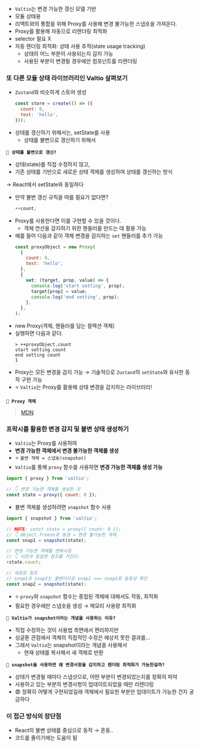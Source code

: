 - `Valtio`는 변경 가능한 갱신 모델 기반
- 모듈 상태용
- 리액트와의 통합을 위해 Proxy를 사용해 변경 불가능한 스냅숏을 가져온다.
- Proxy를 활용해 자동으로 리렌더링 최적화
- selector 필요 X
- 자동 렌더링 최적화: 상태 사용 추적(state usage tracking)
  - 상태의 어느 부분이 사용되는지 감지 가능
  - 사용된 부분이 변경될 경우에만 컴포넌트를 리렌더링

### 또 다른 모듈 상태 라이브러리인 Valtio 살펴보기

- `Zustand`와 비슷하게 스토어 생성
  ```jsx
  const store = create(() => ({
    count: 0,
    text: 'hello',
  }));
  ```
- 상태를 갱신하기 위해서는, setState를 사용
  - 상태를 불변으로 갱신하기 위해서

**`🤔 상태를 불변으로 갱신?`**

- 상태(state)를 직접 수정하지 않고,
- 기존 상태를 기반으로 새로운 상태 객체를 생성하여 상태를 갱신하는 방식

→ React에서 setState와 동일하다

- 만약 불변 갱신 규칙을 따를 필요가 없다면?
  ```jsx
  ++count;
  ```
- Proxy를 사용한다면 이를 구현할 수 있을 것이다.
  - 객체 연산을 감지하기 위한 핸들러를 만드는 데 활용 가능
- 예를 들어 다음과 같이 객체 변경을 감지하는 `set` 핸들러를 추가 가능
  ```jsx
  const proxyObject = new Proxy(
    {
      count: 0,
      text: 'hello',
    },
    {
      set: (target, prop, value) => {
        console.log('start setting', prop);
        target[prop] = value;
        console.log('end setting', prop);
      },
    },
  );
  ```
- new Proxy(객체, 핸들러를 담는 컬렉션 객체)
- 실행하면 다음과 같다.
  ```
  > ++proxyObject.count
  start setting count
  end setting count
  1
  ```
- Proxy는 모든 변경을 감지 가능 → 기술적으로 `Zustand`의 `setState`와 유사한 동작 구현 가능
- ⭐️ `Valtio`는 Proxy를 활용해 상태 변경을 감지하는 라이브러리!

**`🤔 Proxy 객체`**

> [MDN](https://developer.mozilla.org/ko/docs/Web/JavaScript/Reference/Global_Objects/Proxy)

### 프락시를 활용한 변경 감지 및 불변 상태 생성하기

- `Valtio`는 Proxy를 사용하여
- **변경 가능한 객체에서 변경 불가능한 객체를 생성**
- ⭐️ `불변 객체 = 스냅숏(snapshot)`
- `Valtio`를 통해 `proxy` 함수를 사용하면 **변경 가능한 객체를 생성 가능**

```jsx
import { proxy } from 'valtio';

// 👇 변경 가능한 객체를 생성한 것
const state = proxy({ count: 0 });
```

- 불변 객체를 생성하려면 `snapshot` 함수 사용

```jsx
import { snapshot } from 'valtio';

// NOTE: const state = proxy({ count: 0 });
// 👇 Object.freeze로 동경 → 변경 불가능한 객체
const snap1 = snapshot(state);

// 변경 가능한 객체를 변화시킴
// 👇 이전과 동일한 참조를 가진다.
+state.count;

// 새로운 참조
// snap1과 snap2는 불변이므로 snap1 === snap2로 동등성 확인
const snap2 = snapshot(state);
```

- ⭐️ `proxy`와 `snapshot` 함수는 중첩된 객체에 대해서도 작동, 최적화
- 필요한 경우에만 스냅숏을 생성 → 메모리 사용량 최적화

**`🤔 Valtio가 snapshot이라는 개념을 사용하는 이유?`**

- 직접 수정하는 것이 사용법 측면에서 편리하지만
- 싱글톤 관점에서 객체의 직접적인 수정은 예상치 못한 결과를...
- 그래서 `Valtio`는 snapshot이라는 개념을 사용해서
  - 현재 상태를 복사해서 새 객체로 반환

**`🤔 snapshot을 사용하면 왜 변경사항을 감지하고 렌더링 최적화가 가능한걸까?`**

- 상태가 변경될 때마다 스냅샷으로, 어떤 부분이 변경되었는지를 정확히 파악
- 사용하고 있는 부분의 변경사항이 업데이트되었을 때만 리렌더링
- 😨 정확히 어떻게 구현되었길래 객체에서 필요한 부분만 업데이트가 가능한 건지 궁금하다

### 이 접근 방식의 장단점

- React의 불변 상태를 중심으로 동작 → 혼동..
- 코드를 줄이기에는 도움이 됨
